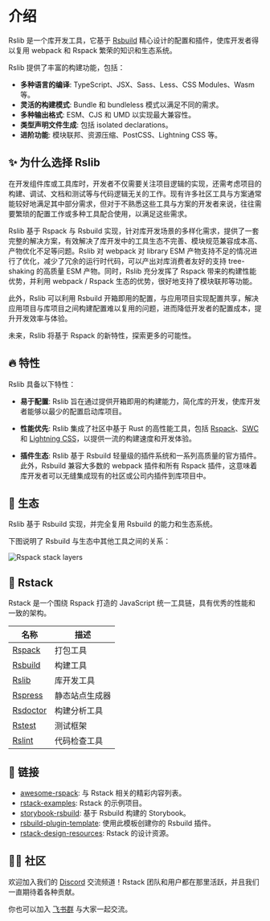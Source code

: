 # 介绍

Rslib 是一个库开发工具，它基于 [Rsbuild](https://rsbuild.rs/zh/) 精心设计的配置和插件，使库开发者得以复用 webpack 和 Rspack 繁荣的知识和生态系统。

Rslib 提供了丰富的构建功能，包括：

- **多种语言的编译**: TypeScript、JSX、Sass、Less、CSS Modules、Wasm 等。
- **灵活的构建模式**: Bundle 和 bundleless 模式以满足不同的需求。
- **多种输出格式**: ESM、CJS 和 UMD 以实现最大兼容性。
- **类型声明文件生成**: 包括 isolated declarations。
- **进阶功能**: 模块联邦、资源压缩、PostCSS、Lightning CSS 等。

## ✨ 为什么选择 Rslib

在开发组件库或工具库时，开发者不仅需要关注项目逻辑的实现，还需考虑项目的构建、调试、文档和测试等与代码逻辑无关的工作。现有许多社区工具与方案通常能较好地满足其中部分需求，但对于不熟悉这些工具与方案的开发者来说，往往需要繁琐的配置工作或多种工具配合使用，以满足这些需求。

Rslib 基于 Rspack 与 Rsbuild 实现，针对库开发场景的多样化需求，提供了一套完整的解决方案，有效解决了库开发中的工具生态不完善、模块规范兼容成本高、产物优化不足等问题。Rslib 对 webpack 对 library ESM 产物支持不足的情况进行了优化，减少了冗余的运行时代码，可以产出对库消费者友好的支持 tree-shaking 的高质量 ESM 产物。同时，Rslib 充分发挥了 Rspack 带来的构建性能优势，并利用 webpack / Rspack 生态的优势，很好地支持了模块联邦等功能。

此外，Rslib 可以利用 Rsbuild 开箱即用的配置，与应用项目实现配置共享，解决应用项目与库项目之间构建配置难以复用的问题，进而降低开发者的配置成本，提升开发效率与体验。

未来，Rslib 将基于 Rspack 的新特性，探索更多的可能性。

## 🔥 特性

Rslib 具备以下特性：

- **易于配置**: Rslib 旨在通过提供开箱即用的构建能力，简化库的开发，使库开发者能够以最少的配置启动库项目。

- **性能优先**: Rslib 集成了社区中基于 Rust 的高性能工具，包括 [Rspack](https://rspack.rs/zh/)、[SWC](https://swc.rs/) 和 [Lightning CSS](https://lightningcss.dev/)，以提供一流的构建速度和开发体验。

- **插件生态**: Rslib 基于 Rsbuild 轻量级的插件系统和一系列高质量的官方插件。此外，Rsbuild 兼容大多数的 webpack 插件和所有 Rspack 插件，这意味着库开发者可以无缝集成现有的社区或公司内插件到库项目中。

## 🎯 生态

Rslib 基于 Rsbuild 实现，并完全复用 Rsbuild 的能力和生态系统。

下图说明了 Rsbuild 与生态中其他工具之间的关系：

![Rspack stack layers](https://assets.rspack.rs/rsbuild/assets/rspack-stack-layers.png)

## 🦀 Rstack

Rstack 是一个围绕 Rspack 打造的 JavaScript 统一工具链，具有优秀的性能和一致的架构。

| 名称                                                  | 描述           |
| ----------------------------------------------------- | -------------- |
| [Rspack](https://github.com/web-infra-dev/rspack)     | 打包工具       |
| [Rsbuild](https://github.com/web-infra-dev/rsbuild)   | 构建工具       |
| [Rslib](https://github.com/web-infra-dev/rslib)       | 库开发工具     |
| [Rspress](https://github.com/web-infra-dev/rspress)   | 静态站点生成器 |
| [Rsdoctor](https://github.com/web-infra-dev/rsdoctor) | 构建分析工具   |
| [Rstest](https://github.com/web-infra-dev/rstest)     | 测试框架       |
| [Rslint](https://github.com/web-infra-dev/rslint)     | 代码检查工具   |

## 🔗 链接

- [awesome-rspack](https://github.com/web-infra-dev/awesome-rspack): 与 Rstack 相关的精彩内容列表。
- [rstack-examples](https://github.com/rspack-contrib/rstack-examples): Rstack 的示例项目。
- [storybook-rsbuild](https://github.com/rspack-contrib/storybook-rsbuild): 基于 Rsbuild 构建的 Storybook。
- [rsbuild-plugin-template](https://github.com/rspack-contrib/rsbuild-plugin-template): 使用此模板创建你的 Rsbuild 插件。
- [rstack-design-resources](https://github.com/rspack-contrib/rstack-design-resources): Rstack 的设计资源。

## 🧑‍💻 社区

欢迎加入我们的 [Discord](https://discord.gg/XsaKEEk4mW) 交流频道！Rstack 团队和用户都在那里活跃，并且我们一直期待着各种贡献。

你也可以加入 [飞书群](https://applink.feishu.cn/client/chat/chatter/add_by_link?link_token=3c3vca77-bfc0-4ef5-b62b-9c5c9c92f1b4) 与大家一起交流。
